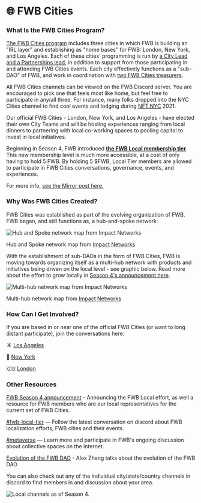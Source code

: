 # 🌐 FWB Cities

### What Is the FWB Cities Program?

[The FWB Cities program](https://fwb.mirror.xyz/DXauHLSikMA\_lttUkH1tsxiIt8PFwv6gC8oXB5qgA0o) includes three cities in which FWB is building an "IRL layer" and establishing as "home bases" for FWB: London, New York, and Los Angeles. Each of these cities' programming is run by [a City Lead and a Partnerships lead](https://snapshot.org/#/city.fwb.eth), in addition to support from those participating in and attending FWB Cities events. Each city effectively functions as a "sub-DAO" of FWB, and work in coordination with [two FWB Cities treasurers](https://snapshot.org/#/city.fwb.eth).

All FWB Cities channels can be viewed on the FWB Discord server. You are encouraged to pick one that feels most like home, but feel free to participate in any/all three. For instance, many folks dropped into the NYC Cities channel to find cool events and lodging during [NFT.NYC](http://nft.nyc) 2021.

Our official FWB Cities - London, New York, and Los Angeles - have elected their own City Teams and will be hosting experiences ranging from local dinners to partnering with local co-working spaces to pooling capital to invest in local initiatives.

Beginning in Season 4, FWB introduced [**the FWB Local membership tier**](https://fwb.mirror.xyz/DXauHLSikMA\_lttUkH1tsxiIt8PFwv6gC8oXB5qgA0o). This new membership level is much more accessible, at a cost of only having to hold 5 FWB. By holding 5 $FWB, Local Tier members are allowed to participate in FWB Cities conversations, governance, events, and experiences.

For more info, [see the Mirror post here.](https://fwb.mirror.xyz/DXauHLSikMA\_lttUkH1tsxiIt8PFwv6gC8oXB5qgA0o)

### Why Was FWB Cities Created?

FWB Cities was established as part of the evolving organization of FWB. FWB began, and still functions as, a hub-and-spoke network:

![Hub and Spoke network map from Impact Networks](/demo.png)

Hub and Spoke network map from [Impact Networks](https://www.converge.net/book)

With the establishment of sub-DAOs in the form of FWB Cities, FWB is moving towards organizing itself as a multi-hub network with products and initiatives being driven on the local level - see graphic below. Read more about the effort to grow locally in [Season 4's announcement here](https://fwb.mirror.xyz/DXauHLSikMA\_lttUkH1tsxiIt8PFwv6gC8oXB5qgA0o).

![Multi-hub network map from Impact Networks](/demo.png)

Multi-hub network map from [Impact Networks](https://www.converge.net/book)

### How Can I Get Involved?

If you are based in or near one of the official FWB Cities (or want to long distant participate), join the conversations here:

☀️ [Los Angeles](https://discord.com/channels/749418486874243212/896516663636267069/897911985805619272)

🗽 [New York](https://discord.com/channels/749418486874243212/897628976665751593/897908919685513296)

🇬🇧 [London](https://discord.com/channels/749418486874243212/897627312269430794/897964951086456853)

### Other Resources

[FWB Season 4 announcement](https://fwb.mirror.xyz/DXauHLSikMA\_lttUkH1tsxiIt8PFwv6gC8oXB5qgA0o) - Announcing the FWB Local effort, as well a resource for FWB members who are our local representatives for the current set of FWB Cities.

[#fwb-local-tier](https://discord.com/channels/749418486874243212/897903734607208448/897913997779673108) — Follow the latest conversation on discord about FWB localization efforts, FWB cities and their events.

[#metaverse](https://docs.google.com/document/d/17R1LdRPa7WtxQiZktqtVdzYM1w8i2pnwrO3XPmhIrdo/edit) — Learn more and participate in FWB's ongoing discussion about collective spaces on the internet.

[Evolution of the FWB DAO](https://zhang.mirror.xyz/9sRa2kNDUpkWoQkWw67bJ8PczFyTSX8fotf7JOddxew) - Alex Zhang talks about the evolution of the FWB DAO

You can also check out any of the individual city/state/country channels in discord to find members in and discussion about your area.

![Local channels as of Season 4.](/demo.png)